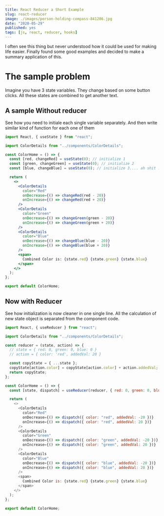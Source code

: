 ```yaml
---
title: React Reducer a Short Example
slug: react-reducer
image: ./images/person-holding-compass-841286.jpg
date: "2020-05-29"
published: yes
tags: [js, react, reducer, hooks]
---
```



I often see this thing but never understood how it could be used for making life easier. Finally found some good examples and decided to make a summary application of this.

# The sample problem

Imagine you have 3 state variables.
They change based on some button clicks.
All these states are combined to get another text.

## A sample Without reducer

See how you need to initiale each single variable separately. And then write similar kind of function for each one of them

<CodeDivWrapper>

```jsx
import React, { useState } from "react";

import ColorDetails from "../components/ColorDetails";

const ColorHome = () => {
  const [red, changeRed] = useState(0); // initialize 1
  const [green, changeGreen] = useState(0); // initialize 2
  const [blue, changeBlue] = useState(0); // initialize 3.... ah shit :(

  return (
    <>
      <ColorDetails
        color="Red"
        onDecrease={() => changeRed(red - 20)}
        onIncrease={() => changeRed(red + 20)}
      />
      <ColorDetails
        color="Green"
        onDecrease={() => changeGreen(green - 20)}
        onIncrease={() => changeGreen(green + 20)}
      />
      <ColorDetails
        color="Blue"
        onDecrease={() => changeBlue(blue - 20)}
        onIncrease={() => changeBlue(blue + 20)}
      />
      <span>
        Combined Color is: {state.red} {state.green} {state.blue}
      </span>
    </>
  );
};

export default ColorHome;
```

</CodeDivWrapper>

## Now with Reducer

See how initialization is now cleaner in one single line. All the calculation of new state object is separated from the component code.

<CodeDivWrapper>

```js
import React, { useReducer } from "react";

import ColorDetails from "../components/ColorDetails";

const reducer = (state, action) => {
  // state = { red: 0, green: 0, blue: 0 }
  // action = { color: 'red', addedVal: 20 }

  const copyState = { ...state };
  copyState[action.color] = copyState[action.color] + action.addedVal;
  return copyState;
};

const ColorHome = () => {
  const [state, dispatch] = useReducer(reducer, { red: 0, green: 0, blue: 0 }); // lot cleaner code

  return (
    <>
      <ColorDetails
        color="Red"
        onDecrease={() => dispatch({ color: "red", addedVal: -20 })}
        onIncrease={() => dispatch({ color: "red", addedVal: 20 })}
      />
      <ColorDetails
        color="Green"
        onDecrease={() => dispatch({ color: "green", addedVal: -20 })}
        onIncrease={() => dispatch({ color: "green", addedVal: 20 })}
      />
      <ColorDetails
        color="Blue"
        onDecrease={() => dispatch({ color: "blue", addedVal: -20 })}
        onIncrease={() => dispatch({ color: "blue", addedVal: 20 })}
      />
      <span>
        Combined Color is: {state.red} {state.green} {state.blue}
      </span>
    </>
  );
};

export default ColorHome;
```

</CodeDivWrapper>
